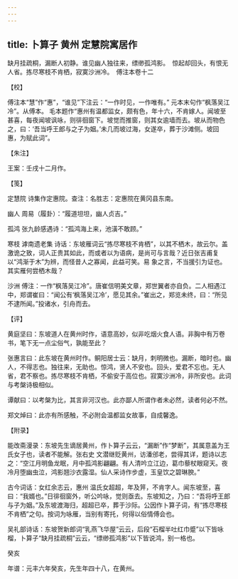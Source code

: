 ```yaml
---
---
---
```

title: 卜算子 黄州 定慧院寓居作
---







缺月挂疏桐，漏断人初静。谁见幽人独往来，缥缈孤鸿影。　惊起却回头，有恨无人省。拣尽寒枝不肯栖，寂寞沙洲冷。　傅注本卷十二





【校】


傅注本“慧”作“惠”，“谁见”下注云：“一作时见，一作唯有。” 元本末句作“枫落吴江冷”。从傅本。 毛本题作“惠州有温都监女，颇有色，年十六，不肯嫁人。闻坡至甚喜，每夜闻坡讽咏，则徘徊窗下。坡觉而推窗，则其女逾墙而去。坡从而物色之，曰：‘吾当呼王郎与之子为姻。’未几而坡过海，女遂卒，葬于沙滩侧。坡回惠，为赋此词”。





【朱注】


王案：壬戌十二月作。





【笺】


定慧院 诗集作定惠院。查注：名胜志：定惠院在黄冈县东南。

幽人 周易（履卦）：“履道坦坦，幽人贞吉。”

孤鸿 张九龄感遇诗：“孤鸿海上来，池潢不敢顾。”

寒枝 滹南遗老集 诗话：东坡雁词云“拣尽寒枝不肯栖”，以其不栖木，故云尔。盖激诡之致，词人正贵其如此，而或者以为语病，是尚可与言哉？近日张吉甫复以“鸿渐于木”为辨，而怪昔人之寡闻，此益可笑。易 象之言，不当援引为证也。其实雁何尝栖木哉？

沙洲 傅注：一作“枫落吴江冷”。唐崔信明美文章，郑世翼者亦自负。二人相遇江中，郑谓崔曰：“闻公有‘枫落吴江冷’，愿见其余。”崔出之，郑览未终，曰：“所见不逮所闻。”投诸水，引舟而去。





【评】


黄庭坚曰：东坡道人在黄州时作，语意高妙，似非吃烟火食人语。非胸中有万卷书，笔下无一点尘俗气，孰能至此？

张惠言曰：此东坡在黄州时作。鲖阳居士云：缺月，刺明微也。漏断，暗时也。幽人，不得志也。独往来，无助也。惊鸿，贤人不安也。回头，爱君不忘也。无人省，君不察也。拣尽寒枝不肯栖，不偷安于高位也。寂寞沙洲冷，非所安也。此词与考槃诗极相似。

谭献曰：以考槃为比，其言非河汉也。此亦鄙人所谓作者未必然，读者何必不然。

郑文焯曰：此亦有所感触，不必附会温都监女故事，自成馨逸。





【附录】


能改斋漫录：东坡先生谪居黄州，作卜算子云云，“漏断”作“梦断”，其属意盖为王氏女子也，读者不能解。张右史 文潜继贬黄州，访潘邠老，尝得其详，题诗以志之：“空江月明鱼龙眠，月中孤鸿影翩翩。有人清吟立江边，葛巾藜杖眼窥天。夜冷月堕幽虫泣，鸿影翘沙衣露湿。仙人采诗作步虚，玉皇饮之碧琳腴。”

古今词话：女红余志云，惠州 温氏女超超，年及笄，不肯字人。闻东坡至，喜曰：“我婿也。”日徘徊窗外，听公吟咏，觉则亟去。东坡知之，乃曰：“吾将呼王郎与子为姻。”及东坡渡海归，超超已卒，葬于沙际。公因作卜算子词，有“拣尽寒枝不肯栖”之句。按词为咏雁，当别有寄托，何得以俗情傅会也。

吴礼部诗话：东坡贺新郎词“乳燕飞华屋”云云，后段“石榴半吐红巾蹙”以下皆咏榴，卜算子“缺月挂疏桐”云云，“缥缈孤鸿影”以下皆说鸿，别一格也。





癸亥


年谱：元丰六年癸亥，先生年四十八，在黄州。